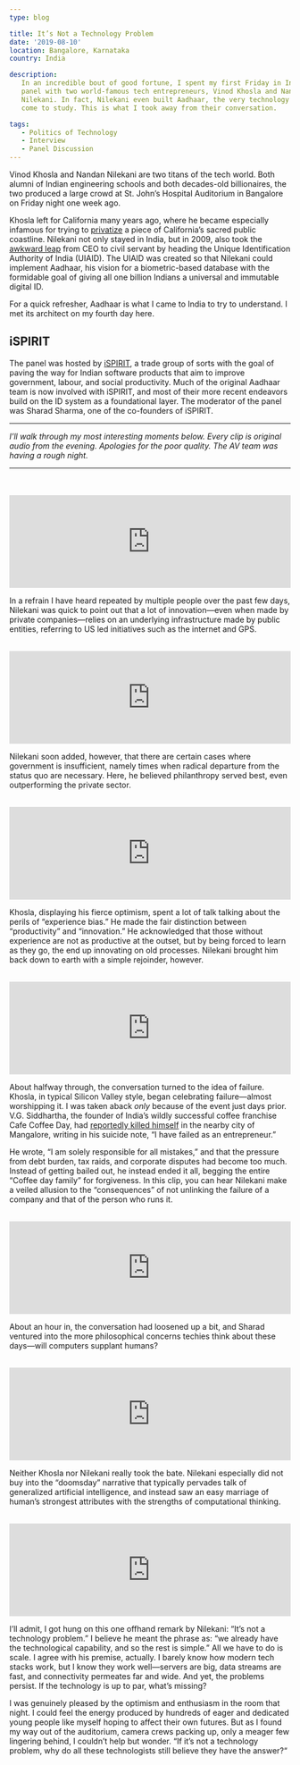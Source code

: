 ```yaml
---
type: blog

title: It’s Not a Technology Problem
date: '2019-08-10'
location: Bangalore, Karnataka
country: India

description:
   In an incredible bout of good fortune, I spent my first Friday in India at a
   panel with two world-famous tech entrepreneurs, Vinod Khosla and Nandan
   Nilekani. In fact, Nilekani even built Aadhaar, the very technology I have
   come to study. This is what I took away from their conversation.

tags:
   - Politics of Technology
   - Interview
   - Panel Discussion
---
```


Vinod Khosla and Nandan Nilekani are two titans of the tech world. Both alumni
of Indian engineering schools and both decades-old billionaires, the two
produced a large crowd at St. John’s Hospital Auditorium in Bangalore on Friday
night one week ago.

Khosla left for California many years ago, where he became especially infamous
for trying to
[privatize](https://www.nytimes.com/2018/08/30/technology/vinod-khosla-beach.html)
a piece of California’s sacred public coastline. Nilekani not only stayed in
India, but in 2009, also took the
[awkward leap](https://www.newyorker.com/magazine/2011/10/03/the-i-d-man) from
CEO to civil servant by heading the Unique Identification Authority of India
(UIAID). The UIAID was created so that Nilekani could implement Aadhaar, his
vision for a biometric-based database with the formidable goal of giving all one
billion Indians a universal and immutable digital ID.

For a quick refresher, Aadhaar is what I came to India to try to understand. I
met its architect on my fourth day here.

## iSPIRIT

The panel was hosted by [iSPIRIT](http://ispirt.in/), a trade group of sorts
with the goal of paving the way for Indian software products that aim to improve
government, labour, and social productivity. Much of the original Aadhaar team
is now involved with iSPIRIT, and most of their more recent endeavors build on
the ID system as a foundational layer. The moderator of the panel was Sharad
Sharma, one of the co-founders of iSPIRIT.

---

_I’ll walk through my most interesting moments below. Every clip is original
audio from the evening. Apologies for the poor quality. The AV team was having a
rough night._

---

<br />

<br />

<iframe
	width='100%'
	height='166'
	scrolling='no'
	frameborder='no'
	allow='autoplay'
	src='https://w.soundcloud.com/player/?url=https%3A//api.soundcloud.com/tracks/663415382&color=%23383637&auto_play=false&hide_related=false&show_comments=true&show_user=true&show_reposts=false&show_teaser=true'></iframe>

In a refrain I have heard repeated by multiple people over the past few days,
Nilekani was quick to point out that a lot of innovation—even when made by
private companies—relies on an underlying infrastructure made by public
entities, referring to US led initiatives such as the internet and GPS.

<br />

<iframe
	width='100%'
	height='166'
	scrolling='no'
	frameborder='no'
	allow='autoplay'
	src='https://w.soundcloud.com/player/?url=https%3A//api.soundcloud.com/tracks/663415343&color=%23383637&auto_play=false&hide_related=false&show_comments=true&show_user=true&show_reposts=false&show_teaser=true'></iframe>

Nilekani soon added, however, that there are certain cases where government is
insufficient, namely times when radical departure from the status quo are
necessary. Here, he believed philanthropy served best, even outperforming the
private sector.

<br />

<iframe
	width='100%'
	height='166'
	scrolling='no'
	frameborder='no'
	allow='autoplay'
	src='https://w.soundcloud.com/player/?url=https%3A//api.soundcloud.com/tracks/663415319&color=%23383637&auto_play=false&hide_related=false&show_comments=true&show_user=true&show_reposts=false&show_teaser=true'></iframe>

Khosla, displaying his fierce optimism, spent a lot of talk talking about the
perils of “experience bias.” He made the fair distinction between “productivity”
and “innovation.” He acknowledged that those without experience are not as
productive at the outset, but by being forced to learn as they go, the end up
innovating on old processes. Nilekani brought him back down to earth with a
simple rejoinder, however.

<br />

<iframe
	width='100%'
	height='166'
	scrolling='no'
	frameborder='no'
	allow='autoplay'
	src='https://w.soundcloud.com/player/?url=https%3A//api.soundcloud.com/tracks/663415283&color=%23383637&auto_play=false&hide_related=false&show_comments=true&show_user=true&show_reposts=false&show_teaser=true'></iframe>

About halfway through, the conversation turned to the idea of failure. Khosla,
in typical Silicon Valley style, began celebrating failure—almost worshipping
it. I was taken aback _only_ because of the event just days prior. V.G.
Siddhartha, the founder of India’s wildly successful coffee franchise Cafe
Coffee Day, had
[reportedly killed himself](https://edition.cnn.com/2019/07/31/business/ccd-founder-body-found-siddhartha/index.html)
in the nearby city of Mangalore, writing in his suicide note, “I have failed as
an entrepreneur.”

He wrote, “I am solely responsible for all mistakes,” and that the pressure from
debt burden, tax raids, and corporate disputes had become too much. Instead of
getting bailed out, he instead ended it all, begging the entire “Coffee day
family” for forgiveness. In this clip, you can hear Nilekani make a veiled
allusion to the “consequences” of not unlinking the failure of a company and
that of the person who runs it.

<br />

<iframe
	width='100%'
	height='166'
	scrolling='no'
	frameborder='no'
	allow='autoplay'
	src='https://w.soundcloud.com/player/?url=https%3A//api.soundcloud.com/tracks/663415205&color=%23383637&auto_play=false&hide_related=false&show_comments=true&show_user=true&show_reposts=false&show_teaser=true'></iframe>

About an hour in, the conversation had loosened up a bit, and Sharad ventured
into the more philosophical concerns techies think about these days—will
computers supplant humans?

<br />

<iframe
	width='100%'
	height='166'
	scrolling='no'
	frameborder='no'
	allow='autoplay'
	src='https://w.soundcloud.com/player/?url=https%3A//api.soundcloud.com/tracks/663415178&color=%23383637&auto_play=false&hide_related=false&show_comments=true&show_user=true&show_reposts=false&show_teaser=true'></iframe>

Neither Khosla nor Nilekani really took the bate. Nilekani especially did not
buy into the “doomsday” narrative that typically pervades talk of generalized
artificial intelligence, and instead saw an easy marriage of human’s strongest
attributes with the strengths of computational thinking.

<br />

<iframe
	width='100%'
	height='166'
	scrolling='no'
	frameborder='no'
	allow='autoplay'
	src='https://w.soundcloud.com/player/?url=https%3A//api.soundcloud.com/tracks/663415361&color=%23383637&auto_play=false&hide_related=false&show_comments=true&show_user=true&show_reposts=false&show_teaser=true'></iframe>

I’ll admit, I got hung on this one offhand remark by Nilekani: “It’s not a
technology problem.” I believe he meant the phrase as: “we already have the
technological capability, and so the rest is simple.” All we have to do is
scale. I agree with his premise, actually. I barely know how modern tech stacks
work, but I know they work well—servers are big, data streams are fast, and
connectivity permeates far and wide. And yet, the problems persist. If the
technology is up to par, what’s missing?

I was genuinely pleased by the optimism and enthusiasm in the room that night. I
could feel the energy produced by hundreds of eager and dedicated young people
like myself hoping to affect their own futures. But as I found my way out of the
auditorium, camera crews packing up, only a meager few lingering behind, I
couldn’t help but wonder. “If it’s not a technology problem, why do all these
technologists still believe they have the answer?“
